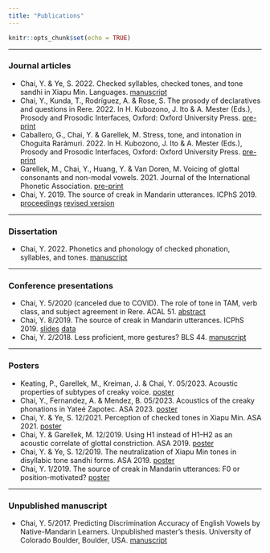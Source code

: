 ```yaml
---
title: "Publications"
---
```

```r
knitr::opts_chunk$set(echo = TRUE)

```

***
### Journal articles
* Chai, Y. & Ye, S. 2022. Checked syllables, checked tones, and tone sandhi in Xiapu Min. Languages. [manuscript](file/XM_checked_tone_YC_YS.pdf)
* Chai, Y., Kunda, T., Rodríguez, A. & Rose, S. The prosody of declaratives and
questions in Rere. 2022. In H. Kubozono, J. Ito & A. Mester (Eds.), Prosody and Prosodic Interfaces, Oxford: Oxford University Press. [pre-print](file/Chai_et_al_The_Prosody_of_Questions_in_Rere.pdf)
* Caballero, G., Chai, Y. & Garellek, M. Stress, tone, and intonation in Choguita Rarámuri. 2022. In H. Kubozono, J. Ito & A. Mester (Eds.), Prosody and Prosodic Interfaces, Oxford: Oxford University Press. [pre-print](file/Caballero_et_al_Raramuri_prosody.pdf)
* Garellek, M., Chai, Y., Huang, Y. & Van Doren, M. Voicing of glottal consonants and non-modal vowels. 2021. Journal of the International Phonetic Association. [pre-print](https://osf.io/rs89n/)
* Chai, Y. 2019. The source of creak in Mandarin utterances. ICPhS 2019. [proceedings](file/Chai_Mandarin_creak_icphs2019.pdf) [revised version](https://escholarship.org/uc/item/8mg0x5pb#main)

***

### Dissertation
* Chai, Y. 2022. Phonetics and phonology of checked phonation, syllables, and tones. [manuscript](file/Dissertation_yuanchai.pdf)

***


### Conference presentations
* Chai, Y. 5/2020 (canceled due to COVID). The role of tone in TAM, verb class, and subject agreement in Rere. ACAL 51. [abstract](file/Chai_ACAL_abstract.pdf)
* Chai, Y. 8/2019. The source of creak in Mandarin utterances. ICPhS 2019. [slides](file/slides_icphs2019_yc.pdf) [data](https://doi.org/10.17605/OSF.IO/XR8D7)
* Chai, Y. 2/2018. Less proficient, more gestures? BLS 44. [manuscript](file/manuscript_bls_yc.pdf)


***

### Posters
* Keating, P., Garellek, M., Kreiman, J. & Chai, Y. 05/2023. Acoustic properties of subtypes of creaky voice. [poster](file/Keating_et_al_ASA_S2023.pdf)
* Chai, Y., Fernandez, A. & Mendez, B. 05/2023. Acoustics of the creaky phonations in Yateé Zapotec. ASA 2023. [poster](file/Chai_Fernandez_Mendez_ASA_S2023.pdf)
* Chai, Y. & Ye, S. 12/2021. Perception of checked tones in Xiapu Min. ASA 2021. [poster](file/Chai_ASA_F2021_print.pdf)
* Chai, Y. & Garellek, M. 12/2019. Using H1 instead of H1–H2 as an acoustic correlate of glottal constriction. ASA 2019. [poster](file/Chai_Garellek_ASA_F2019.pdf)
* Chai, Y. & Ye, S. 12/2019. The neutralization of Xiapu Min tones in disyllabic tone sandhi forms. ASA 2019. [poster](file/Chai_ASA_F2019_print.pdf)
* Chai, Y. 1/2019. The source of creak in Mandarin utterances: F0 or position-motivated? [poster](file/poster_lsa2019_yc.pdf)

***

### Unpublished manuscript
* Chai, Y. 5/2017. Predicting Discrimination Accuracy of English Vowels by Native-Mandarin Learners. Unpublished master's thesis. University of Colorado Boulder, Boulder, USA. [manuscript](https://escholarship.org/uc/item/44b0m25r)
